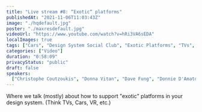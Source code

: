 ```yaml
---
title: "Live stream #8: “Exotic“ platforms"
publishedAt: "2021-11-06T11:03:43Z"
image: "./hqdefault.jpg"
poster: "./maxresdefault.jpg"
videoUrl: "https://www.youtube.com/watch?v=hRi3VA6sEDA"
localImages: true
tags: ["Cars", "Design System Social Club", "Exotic Platforms", "TVs", "VR"]
categories: ["Video"]
duration: "0:58:09"
privacyStatus: "public"
draft: false
speakers:
  ["Christophe Coutzoukis", "Donna Vitan", "Dave Fung", "Donnie D'Amato"]
---
```


Where we talk (mostly) about how to support "exotic" platforms in your design system. (Think TVs, Cars, VR, etc.)
